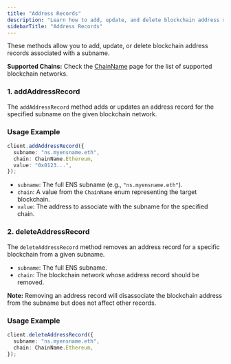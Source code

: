 ```yaml
---
title: "Address Records"
description: "Learn how to add, update, and delete blockchain address records associated with ENS subnames."
sidebarTitle: "Address Records"
---
```


These methods allow you to add, update, or delete blockchain address records associated with a subname.

<Note>
  <strong>Supported Chains:</strong> Check the <a href="/developer-guide/sdks/offchain-sdk/chainname">ChainName</a> page for the list of supported blockchain networks.
</Note>

### 1. addAddressRecord

The `addAddressRecord` method adds or updates an address record for the specified subname on the given blockchain network.

### Usage Example

```typescript
client.addAddressRecord({
  subname: "ns.myensname.eth",
  chain: ChainName.Ethereum,
  value: "0x0123...",
});
```

- `subname`: The full ENS subname (e.g., `"ns.myensname.eth"`).
- `chain`: A value from the `ChainName` enum representing the target blockchain.
- `value`: The address to associate with the subname for the specified chain.

### 2. deleteAddressRecord

The `deleteAddressRecord` method removes an address record for a specific blockchain from a given subname.

- `subname`: The full ENS subname.
- `chain`: The blockchain network whose address record should be removed.

<Hint type="info">
  <strong>Note:</strong> Removing an address record will disassociate the
  blockchain address from the subname but does not affect other records.
</Hint>

### Usage Example

```typescript
client.deleteAddressRecord({
  subname: "ns.myensname.eth",
  chain: ChainName.Ethereum,
});
```
